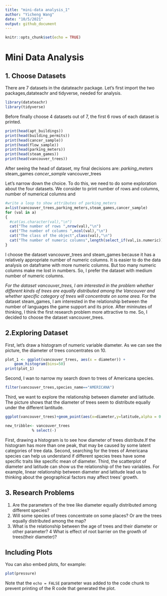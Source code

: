 ```yaml
---
title: "mini-data analysis_1"
author: "Yicheng Wang"
date: "10/5/2021"
output: github_document
---
```


```r
knitr::opts_chunk$set(echo = TRUE)
```

# Mini Data Analysis

## 1. Choose Datasets 
There are 7 datasets in the datateachr package. Let's first import the two packages,datateachr and tidyverse, needed for analysis.
```r
library(datateachr)
library(tidyverse)
```
Before finally choose 4 datasets out of 7, the first 6 rows of each dataset is printed.
```r
print(head(apt_buildings))
print(head(building_permits))
print(head(cancer_sample))
print(head(flow_sample))
print(head(parking_meters))
print(head(steam_games))
print(head(vancouver_trees))
```
After seeing the head of dataset, my final decisions are:
*parking_meters
*steam_games
*cancer_sample
*vancouver_trees

Let's narrow down the choice. To do this, we need to do some exploration about the four datasets. We consider to print number of rows and columns, number of numerical columns and 
```r
#write a loop to show attributes of parking_meters
a=list(vancouver_trees,parking_meters,steam_games,cancer_sample)
for (val in a)
{
  #cat(as.character(val),"\n")
  cat("The number of rows ",nrow(val),"\n")
  cat("The number of columns ",ncol(val),"\n")
  cat("The class of the object",class(val),"\n")
  cat("The number of numeric columns",length(select_if(val,is.numeric)),"\n\n") #calculate the number of numeric columns 
}

```
I choose the dataset vancouver_trees and steam_games because it has a relatively appropriate number of numeric columns. It is easier to do the data analysis on dataframe with more numeric columns. But too many numeric columns make me lost in numbers. So, I prefer the dataset with medium number of numeric columns.   

*For the dataset vancouver_trees, I am interested in the problem whether different kinds of trees are equally distributed among the Vancouver and whether specific category of trees will concentrate on some area. 
*For the dataset steam_games, I am interested in the relationship between the number of languages the game support and its price.
After mininutes of thinking, I think the first research problem more attractive to me. So, I decided to choose the dataset vancouver_trees.

## 2.Exploring Dataset
First, let's draw a histogram of numeric variable diameter. As we can see the picture, the diameter of trees concentrates on 10. 
```r
plot_1 <- ggplot(vancouver_trees, aes(x = diameter)) + 
    geom_histogram(bins=50)
print(plot_1)
```

Second, I wan to narrow my search down to trees of Americana species. 
```r
filter(vancouver_trees,species_name=="AMERICANA")
```
Third, we want to explore the relationship between diameter and latitude. The picture shows that the diameter of trees seem to distribute equally under the different lantitude. 
```r
ggplot(vancouver_trees)+geom_point(aes(x=diameter,y=latitude,alpha = 0.001))
```
```r
new_tribble<- vancouver_trees
            % select(-) 

```

First, drawing a histogram is to see how diameter of trees distribute.If the histogram has more than one peak, that may be caused by some latent categories of tree data. 
Second, searching for the trees of Americana species can help us understand if different species trees have some specific traits like specific mean of diameter.
Third, the scatterplot of diameter and latitude can show us the relationship of the two variables. For example, linear relationship between diameter and latitude lead us to thinking about the geographical factors may affect trees' growth.

## 3. Research Problems
1. Are the parameters of the tree like diameter  equally distributed among different species?
2. Will some species of trees concentrate on some places? Or are the trees equally distributed among the map?
3. What is the relationship between the age of trees and their diameter or other parameter?
4  What is effect of root barrier on the growth of trees(their diameter)?

## Including Plots

You can also embed plots, for example:

```r
plot(pressure)
```

Note that the `echo = FALSE` parameter was added to the code chunk to prevent printing of the R code that generated the plot.
